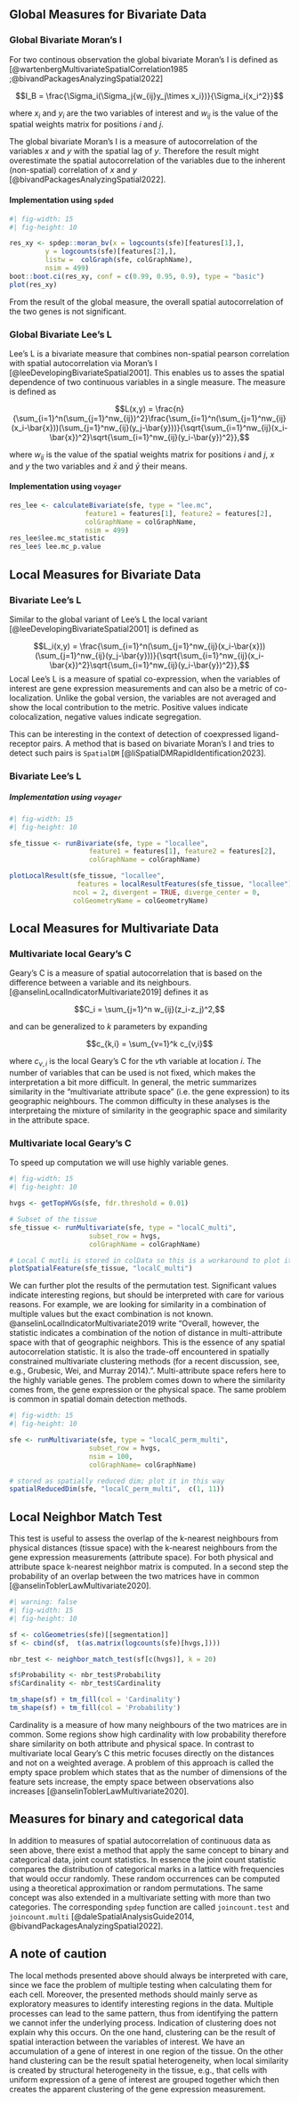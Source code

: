 ## Global Measures for Bivariate Data

### Global Bivariate Moran's I

For two continous observation the global bivariate Moran's I is defined as [@wartenbergMultivariateSpatialCorrelation1985 ;@bivandPackagesAnalyzingSpatial2022]

$$I_B = \frac{\Sigma_i(\Sigma_j{w_{ij}y_j\times x_i})}{\Sigma_i{x_i^2}}$$

where $x_i$ and $y_i$ are the two variables of interest and $w_{ij}$ is the value of the spatial weights matrix for positions $i$ and $j$.

The global bivariate Moran's I is a measure of autocorrelation of the variables $x$ and $y$ with the spatial lag of $y$. Therefore the result might overestimate the spatial autocorrelation of the variables due to the inherent (non-spatial) correlation of $x$ and $y$ [@bivandPackagesAnalyzingSpatial2022].

#### Implementation using `spded`

```r
#| fig-width: 15
#| fig-height: 10

res_xy <- spdep::moran_bv(x = logcounts(sfe)[features[1],],
         y = logcounts(sfe)[features[2],],
         listw =  colGraph(sfe, colGraphName),
         nsim = 499)
boot::boot.ci(res_xy, conf = c(0.99, 0.95, 0.9), type = "basic")
plot(res_xy)
```

From the result of the global measure, the overall spatial autocorrelation of the two genes is not significant.

### Global Bivariate Lee's L

Lee’s L is a bivariate measure that combines non-spatial pearson correlation with spatial autocorrelation via Moran’s I [@leeDevelopingBivariateSpatial2001]. This enables us to asses the spatial dependence of two continuous variables in a single measure. The measure is defined as

$$L(x,y) = \frac{n}{\sum_{i=1}^n(\sum_{j=1}^nw_{ij})^2}\frac{\sum_{i=1}^n(\sum_{j=1}^nw_{ij}(x_i-\bar{x}))(\sum_{j=1}^nw_{ij}(y_j-\bar{y}))}{\sqrt{\sum_{i=1}^nw_{ij}(x_i-\bar{x})^2}\sqrt{\sum_{i=1}^nw_{ij}(y_i-\bar{y})^2}},$$

where $w_{ij}$ is the value of the spatial weights matrix for positions $i$ and $j$, $x$ and $y$ the two variables and $\bar{x}$ and $\bar{y}$ their means. 

#### Implementation using `voyager`

```r
res_lee <- calculateBivariate(sfe, type = "lee.mc", 
                   feature1 = features[1], feature2 = features[2],
                   colGraphName = colGraphName,
                   nsim = 499)
res_lee$lee.mc_statistic
res_lee$ lee.mc_p.value
```

## Local Measures for Bivariate Data

### Bivariate Lee's L

Similar to the global variant of Lee's L the local variant [@leeDevelopingBivariateSpatial2001] is defined as 

$$L_i(x,y) = \frac{\sum_{i=1}^n(\sum_{j=1}^nw_{ij}(x_i-\bar{x}))(\sum_{j=1}^nw_{ij}(y_j-\bar{y}))}{\sqrt{\sum_{i=1}^nw_{ij}(x_i-\bar{x})^2}\sqrt{\sum_{i=1}^nw_{ij}(y_i-\bar{y})^2}},$$
Local Lee's L is a measure of spatial co-expression, when the variables of interest are gene expression measurements and can also be a metric of co-localization. Unlike the gobal version, the variables are not averaged and show the local contribution to the metric. Positive values indicate colocalization, negative values indicate segregation. 

This can be interesting in the context of detection of coexpressed ligand-receptor pairs. A method that is based on bivariate Moran's I and tries to detect such pairs is `SpatialDM` [@liSpatialDMRapidIdentification2023].

### Bivariate Lee's L

##### Implementation using `voyager`

```r
#| fig-width: 15
#| fig-height: 10

sfe_tissue <- runBivariate(sfe, type = "locallee",
                    feature1 = features[1], feature2 = features[2],
                    colGraphName = colGraphName)

plotLocalResult(sfe_tissue, "locallee", 
                 features = localResultFeatures(sfe_tissue, "locallee"),
                ncol = 2, divergent = TRUE, diverge_center = 0,
                colGeometryName = colGeometryName) 
```

## Local Measures for Multivariate Data

### Multivariate local Geary's C

Geary’s C is a measure of spatial autocorrelation that is based on the difference between a variable and its neighbours. [@anselinLocalIndicatorMultivariate2019] defines it as

$$C_i = \sum_{j=1}^n w_{ij}(z_i-z_j)^2,$$

and can be generalized to $k$ parameters by expanding 

$$c_{k,i} = \sum_{v=1}^k c_{v,i}$$

where $c_{v,i}$ is the local Geary’s C for the $v$th variable at location $i$. The number of variables that can be used is not fixed, which makes the interpretation a bit more difficult. In general, the metric summarizes similarity in the "multivariate attribute space" (i.e. the gene expression) to its geographic neighbours. The common difficulty in these analyses is the interpretaing the mixture of similarity in the geographic space and similarity in the attribute space. 

### Multivariate local Geary's C

To speed up computation we will use highly variable genes.

```r
#| fig-width: 15
#| fig-height: 10

hvgs <- getTopHVGs(sfe, fdr.threshold = 0.01)

# Subset of the tissue
sfe_tissue <- runMultivariate(sfe, type = "localC_multi",
                    subset_row = hvgs,
                    colGraphName = colGraphName)

# Local C mutli is stored in colData so this is a workaround to plot it
plotSpatialFeature(sfe_tissue, "localC_multi")
```

We can further plot the results of the permutation test. Significant values indicate interesting regions, but should be interpreted with care for various reasons. For example, we are looking for similarity in a combination of multiple values but the exact combination is not known. @anselinLocalIndicatorMultivariate2019 write "Overall, however, the statistic indicates a combination of the notion of distance in multi-attribute space with that of geographic neighbors. This is the essence of any spatial autocorrelation statistic. It is also the trade-off encountered in spatially constrained multivariate clustering methods (for a recent discussion, see, e.g., Grubesic, Wei, and Murray 2014).". Multi-attribute space refers here to the highly variable genes. The problem comes down to where the similarity comes from, the gene expression or the physical space. The same problem is common in spatial domain detection methods.

```r
#| fig-width: 15
#| fig-height: 10

sfe <- runMultivariate(sfe, type = "localC_perm_multi",
                    subset_row = hvgs,
                    nsim = 100,
                    colGraphName= colGraphName)

# stored as spatially reduced dim; plot it in this way
spatialReducedDim(sfe, "localC_perm_multi",  c(1, 11))
```

## Local Neighbor Match Test

This test is useful to assess the overlap of the k-nearest neighbours from physical distances (tissue space) with the k-nearest neighbours from the gene expression measurements (attribute space). For both physical and attribute space k-nearest neighbor matrix is computed. In a second step the probability of an overlap between the two matrices have in common [@anselinToblerLawMultivariate2020]. 

```r
#| warning: false
#| fig-width: 15
#| fig-height: 10

sf <- colGeometries(sfe)[[segmentation]]
sf <- cbind(sf,  t(as.matrix(logcounts(sfe)[hvgs,])))

nbr_test <- neighbor_match_test(sf[c(hvgs)], k = 20)

sf$Probability <- nbr_test$Probability
sf$Cardinality <- nbr_test$Cardinality

tm_shape(sf) + tm_fill(col = 'Cardinality')  
tm_shape(sf) + tm_fill(col = 'Probability')  
```

Cardinality is a measure of how many neighbours of the two matrices are in common. Some regions show high cardinality with low probability therefore share similarity on both attribute and physical space. In contrast to multivariate local Geary's C this metric focuses directly on the distances and not on a weighted average. A problem of this approach is called the empty space problem which states that as the number of dimensions of the feature sets increase, the empty space between observations also increases [@anselinToblerLawMultivariate2020].  

## Measures for binary and categorical data

In addition to measures of spatial autocorrelation of continuous data as seen above, there exist a method that apply the same concept to binary and categorical data, joint count statistics. In essence the joint count statistic compares the distribution of categorical marks in a lattice with frequencies that would occur randomly. These random occurrences can be computed using a theoretical approximation or random permutations. The same concept was also extended in a multivariate setting with more than two categories. The corresponding `spdep` function are called `joincount.test` and `joincount.multi` [@daleSpatialAnalysisGuide2014, @bivandPackagesAnalyzingSpatial2022].

## A note of caution

The local methods presented above should always be interpreted with care, since we face the problem of multiple testing when calculating them for each cell. Moreover, the presented methods should mainly serve as exploratory measures to identify interesting regions in the data. Multiple processes can lead to the same pattern, thus from identifying the pattern we cannot infer the underlying process. Indication of clustering does not explain why this occurs. On the one hand, clustering can be the result of spatial interaction between the variables of interest. We have an accumulation of a gene of interest in one region of the tissue. On the other hand clustering can be the result spatial heterogeneity, when local similarity is created by structural heterogeneity in the tissue, e.g., that cells with uniform expression  of a gene of interest are grouped together which then creates the apparent clustering of the gene expression measurement. 




